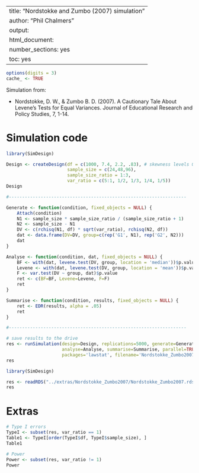 %\VignetteIndexEntry{SimDesign}
%\VignetteEngine{knitr::knitr}
---
title: "Nordstokke and Zumbo (2007) simulation"
author: "Phil Chalmers"
output:
  html_document:
    number_sections: yes
    toc: yes
---

```r
options(digits = 3)
cache_ <- TRUE
```

Simulation from: 

- Nordstokke, D. W., & Zumbo B. D. (2007). A Cautionary Tale About Levene's Tests for Equal Variances. Journal of Educational Research and Policy Studies, 7, 1-14.

# Simulation code

```r
library(SimDesign)

Design <- createDesign(df = c(1000, 7.4, 2.2, .83), # skewness levels 0 to 3
                       sample_size = c(24,48,96),
                       sample_size_ratio = 1:3,
                       var_ratio = c(5:1, 1/2, 1/3, 1/4, 1/5))
Design

#-------------------------------------------------------------------

Generate <- function(condition, fixed_objects = NULL) {
    Attach(condition)
    N1 <- sample_size * sample_size_ratio / (sample_size_ratio + 1)
    N2 <- sample_size - N1
    DV <- c(rchisq(N1, df) * sqrt(var_ratio), rchisq(N2, df))
    dat <- data.frame(DV=DV, group=c(rep('G1', N1), rep('G2', N2)))
    dat
}

Analyse <- function(condition, dat, fixed_objects = NULL) {
    BF <- with(dat, levene.test(DV, group, location = 'median'))$p.value
    Levene <- with(dat, levene.test(DV, group, location = 'mean'))$p.value
    F <- var.test(DV ~ group, dat)$p.value
    ret <- c(BF=BF, Levene=Levene, F=F)
    ret
}

Summarise <- function(condition, results, fixed_objects = NULL) {
    ret <- EDR(results, alpha = .05)
    ret
}

#-------------------------------------------------------------------

# save results to the drive
res <- runSimulation(design=Design, replications=5000, generate=Generate,
                     analyse=Analyse, summarise=Summarise, parallel=TRUE,
                     packages='lawstat', filename='Nordstokke_Zumbo2007')
res
```

```r
library(SimDesign)
```


```r
res <- readRDS("../extras/Nordstokke_Zumbo2007/Nordstokke_Zumbo2007.rds")
res
```


# Extras

```r
# Type I errors
TypeI <- subset(res, var_ratio == 1)
Table1 <- TypeI[order(TypeI$df, TypeI$sample_size), ]
Table1

# Power
Power <- subset(res, var_ratio != 1)
Power
```


